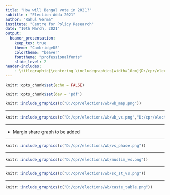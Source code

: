 ```yaml
---
title: "How will Bengal vote in 2021?"
subtitle : "Election Adda 2021"
author: "Rahul Verma"
institute: "Centre for Policy Research"
date: "10th March, 2021"
output:
  beamer_presentation:
    keep_tex: true
    theme: "CambridgeUS"
    colortheme: "beaver"
    fonttheme: "professionalfonts"
    slide_level: 2
header-includes:
    - \titlegraphic{\centering \includegraphics[width=10cm]{D:/cpr/elections/assam/logo.jpg}}
---
```


```r
knitr::opts_chunk$set(echo = FALSE)

knitr::opts_chunk$set(dev = 'pdf')
```

<!-- WB map -->





```r

knitr::include_graphics(c("D:/cpr/elections/wb/wb_map.png"))

```

---

<!-- vote and seat share -->


```r

knitr::include_graphics(c("D:/cpr/elections/wb/wb_vs.png","D:/cpr/elections/wb/wb_seat.png"))

```




---

<!-- margin vote share -->

- Margin share graph to be added



---


<!-- 2021 phase wise performance in GE 2019 -->


```r

knitr::include_graphics(c("D:/cpr/elections/wb/vs_phase.png"))

```



---

<!-- Muslim votes v/s 2019 bjp & inc vote share -->

```r

knitr::include_graphics(c("D:/cpr/elections/wb/muslim_vs.png"))

```



---



<!-- SC/ST votes v/s 2019 bjp & inc vote share -->


```r

knitr::include_graphics(c("D:/cpr/elections/wb/sc_st_vs.png"))

```



---


<!-- caste share -->


```r

knitr::include_graphics(c("D:/cpr/elections/wb/caste_table.png"))

```










